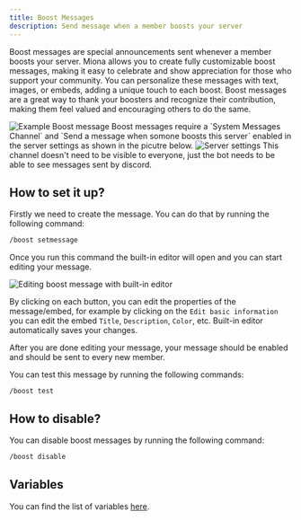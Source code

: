 ```yaml
---
title: Boost Messages
description: Send message when a member boosts your server
---
```


Boost messages are special announcements sent whenever a member boosts your server. Miona allows you to create fully customizable boost messages, making it easy to celebrate and show appreciation for those who support your community. You can personalize these messages with text, images, or embeds, adding a unique touch to each boost. Boost messages are a great way to thank your boosters and recognize their contribution, making them feel valued and encouraging others to do the same.

<Frame caption="Example Boost message">
    <img src="/images/boost/example-boost.png" alt="Example Boost message"/>
</Frame>


<Note>
Boost messages require a `System Messages Channel` and `Send a message when somone boosts this server` enabled in the server settings as shown in the picutre below.
<img src="/images/boost/boost-message-requirement.png" alt="Server settings"/>
This channel doesn't need to be visible to everyone, just the bot needs to be able to see messages sent by discord.
</Note>

## How to set it up?
Firstly we need to create the message. You can do that by running the following command:
```sh
/boost setmessage
```

Once you run this command the built-in editor will open and you can start editing your message.

<Frame caption="Editing boost message with built-in editor">
    <img src="/images/boost/editing-boost.png" alt="Editing boost message with built-in editor"/>
</Frame>

By clicking on each button, you can edit the properties of the message/embed, for example by clicking on the `Edit basic information` you can edit the embed `Title`, `Description`, `Color`, etc.
<Note>
Built-in editor automatically saves your changes.
</Note>

After you are done editing your message, your message should be enabled and should be sent to every new member.

You can test this message by running the following commands:
```
/boost test
```

## How to disable?
You can disable boost messages by running the following command:
```sh
/boost disable
```

## Variables
You can find the list of variables [here](/variables).